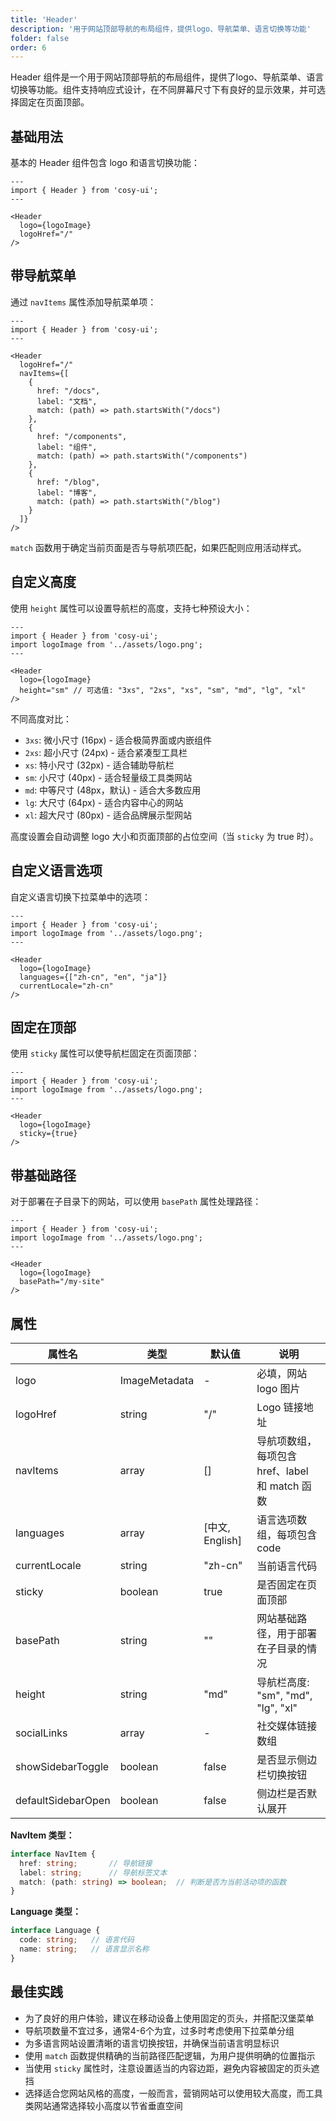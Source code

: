 ```yaml
---
title: 'Header'
description: '用于网站顶部导航的布局组件，提供logo、导航菜单、语言切换等功能'
folder: false
order: 6
---
```



Header 组件是一个用于网站顶部导航的布局组件，提供了logo、导航菜单、语言切换等功能。组件支持响应式设计，在不同屏幕尺寸下有良好的显示效果，并可选择固定在页面顶部。

## 基础用法

基本的 Header 组件包含 logo 和语言切换功能：

```astro
---
import { Header } from 'cosy-ui';
---

<Header
  logo={logoImage}
  logoHref="/"
/>
```

## 带导航菜单

通过 `navItems` 属性添加导航菜单项：

```astro
---
import { Header } from 'cosy-ui';
---

<Header
  logoHref="/"
  navItems={[
    { 
      href: "/docs", 
      label: "文档", 
      match: (path) => path.startsWith("/docs") 
    },
    { 
      href: "/components", 
      label: "组件", 
      match: (path) => path.startsWith("/components") 
    },
    { 
      href: "/blog", 
      label: "博客", 
      match: (path) => path.startsWith("/blog") 
    }
  ]}
/>
```

`match` 函数用于确定当前页面是否与导航项匹配，如果匹配则应用活动样式。

## 自定义高度

使用 `height` 属性可以设置导航栏的高度，支持七种预设大小：

```astro
---
import { Header } from 'cosy-ui';
import logoImage from '../assets/logo.png';
---

<Header
  logo={logoImage}
  height="sm" // 可选值: "3xs", "2xs", "xs", "sm", "md", "lg", "xl"
/>
```

不同高度对比：

- `3xs`: 微小尺寸 (16px) - 适合极简界面或内嵌组件
- `2xs`: 超小尺寸 (24px) - 适合紧凑型工具栏
- `xs`: 特小尺寸 (32px) - 适合辅助导航栏
- `sm`: 小尺寸 (40px) - 适合轻量级工具类网站
- `md`: 中等尺寸 (48px，默认) - 适合大多数应用
- `lg`: 大尺寸 (64px) - 适合内容中心的网站
- `xl`: 超大尺寸 (80px) - 适合品牌展示型网站

高度设置会自动调整 logo 大小和页面顶部的占位空间（当 `sticky` 为 true 时）。

## 自定义语言选项

自定义语言切换下拉菜单中的选项：

```astro
---
import { Header } from 'cosy-ui';
import logoImage from '../assets/logo.png';
---

<Header
  logo={logoImage}
  languages={["zh-cn", "en", "ja"]}
  currentLocale="zh-cn"
/>
```

## 固定在顶部

使用 `sticky` 属性可以使导航栏固定在页面顶部：

```astro
---
import { Header } from 'cosy-ui';
import logoImage from '../assets/logo.png';
---

<Header
  logo={logoImage}
  sticky={true}
/>
```

## 带基础路径

对于部署在子目录下的网站，可以使用 `basePath` 属性处理路径：

```astro
---
import { Header } from 'cosy-ui';
import logoImage from '../assets/logo.png';
---

<Header
  logo={logoImage}
  basePath="/my-site"
/>
```

## 属性

| 属性名 | 类型 | 默认值 | 说明 |
| ------ | ---- | ------ | ---- |
| logo | ImageMetadata | - | 必填，网站 logo 图片 |
| logoHref | string | "/" | Logo 链接地址 |
| navItems | array | [] | 导航项数组，每项包含 href、label 和 match 函数 |
| languages | array | [中文, English] | 语言选项数组，每项包含 code
| currentLocale | string | "zh-cn" | 当前语言代码 |
| sticky | boolean | true | 是否固定在页面顶部 |
| basePath | string | "" | 网站基础路径，用于部署在子目录的情况 |
| height | string | "md" | 导航栏高度: "sm", "md", "lg", "xl" |
| socialLinks | array | - | 社交媒体链接数组 |
| showSidebarToggle | boolean | false | 是否显示侧边栏切换按钮 |
| defaultSidebarOpen | boolean | false | 侧边栏是否默认展开 |

**NavItem 类型：**
```typescript
interface NavItem {
  href: string;       // 导航链接
  label: string;      // 导航标签文本
  match: (path: string) => boolean;  // 判断是否为当前活动项的函数
}
```

**Language 类型：**
```typescript
interface Language {
  code: string;   // 语言代码
  name: string;   // 语言显示名称
}
```

## 最佳实践

- 为了良好的用户体验，建议在移动设备上使用固定的页头，并搭配汉堡菜单
- 导航项数量不宜过多，通常4-6个为宜，过多时考虑使用下拉菜单分组
- 为多语言网站设置清晰的语言切换按钮，并确保当前语言明显标识
- 使用 `match` 函数提供精确的当前路径匹配逻辑，为用户提供明确的位置指示
- 当使用 `sticky` 属性时，注意设置适当的内容边距，避免内容被固定的页头遮挡
- 选择适合您网站风格的高度，一般而言，营销网站可以使用较大高度，而工具类网站通常选择较小高度以节省垂直空间

